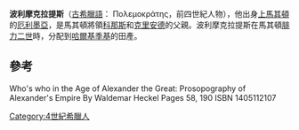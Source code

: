 '''波利摩克拉提斯'''（[[古希臘語|古希臘語]]： Πολεμοκράτης，前四世紀人物），他出身[[上馬其頓|上馬其頓]]的[[厄利墨亞_(上馬其頓)|厄利墨亞]]，是馬其頓將領[[科那斯_(將軍)|科那斯]]和[[克里安德|克里安德]]的父親。波利摩克拉提斯在馬其頓[[腓力二世_(馬其頓)|腓力二世]]時，分配到[[哈爾基季基州|哈爾基季基]]的田產。

==參考==
Who's who in the Age of Alexander the Great: Prosopography of Alexander's Empire
By Waldemar Heckel Pages 58, 190 ISBN 1405112107

[[Category:4世紀希臘人|Category:4世紀希臘人]]